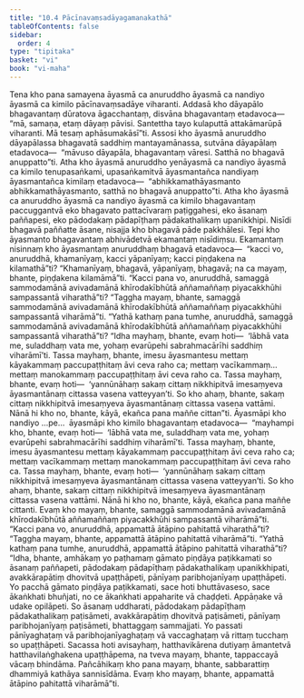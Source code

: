 ```yaml
---
title: "10.4 Pācīnavaṃsadāyagamanakathā"
tableOfContents: false
sidebar:
  order: 4
type: "tipitaka"
basket: "vi"
book: "vi-maha"
---
```



<DynamicBreadcrumb />

<Division number="466" book="vi-maha" bookNo="3" page="497">

<Paragraph number="1992" book="vi-maha">
Tena kho pana samayena āyasmā ca anuruddho āyasmā ca nandiyo āyasmā ca kimilo pācīnavaṃsadāye viharanti. Addasā kho dāyapālo bhagavantaṃ dūratova āgacchantaṃ, disvāna bhagavantaṃ etadavoca—  “mā, samaṇa, etaṃ dāyaṃ pāvisi. Santettha tayo kulaputtā attakāmarūpā viharanti. Mā tesaṃ aphāsumakāsī”ti. Assosi kho āyasmā anuruddho dāyapālassa bhagavatā saddhiṃ mantayamānassa, sutvāna dāyapālaṃ etadavoca—  “māvuso dāyapāla, bhagavantaṃ vāresi. Satthā no bhagavā anuppatto”ti. Atha kho āyasmā anuruddho yenāyasmā ca nandiyo āyasmā ca kimilo tenupasaṅkami, upasaṅkamitvā āyasmantañca nandiyaṃ āyasmantañca kimilaṃ etadavoca—  “abhikkamathāyasmanto abhikkamathāyasmanto, satthā no bhagavā anuppatto”ti.
</Paragraph>

<Paragraph number="1993" book="vi-maha">
Atha kho āyasmā ca anuruddho āyasmā ca nandiyo āyasmā ca kimilo bhagavantaṃ paccuggantvā eko bhagavato pattacīvaraṃ paṭiggahesi, eko āsanaṃ paññapesi, eko pādodakaṃ pādapīṭhaṃ pādakathalikaṃ upanikkhipi. Nisīdi bhagavā paññatte āsane, nisajja kho bhagavā pāde pakkhālesi. Tepi kho āyasmanto bhagavantaṃ abhivādetvā ekamantaṃ nisīdiṃsu. Ekamantaṃ nisinnaṃ kho āyasmantaṃ anuruddhaṃ bhagavā etadavoca—  “kacci vo, anuruddhā, khamanīyaṃ, kacci yāpanīyaṃ; kacci piṇḍakena na kilamathā”ti? “Khamanīyaṃ, bhagavā, yāpanīyaṃ, bhagavā; na ca mayaṃ, bhante, piṇḍakena kilamāmā”ti.
</Paragraph>

<Paragraph number="1994" book="vi-maha">
“Kacci pana vo, anuruddhā, samaggā sammodamānā avivadamānā khīrodakībhūtā aññamaññaṃ piyacakkhūhi sampassantā viharathā”ti? “Taggha mayaṃ, bhante, samaggā sammodamānā avivadamānā khīrodakībhūtā aññamaññaṃ piyacakkhūhi sampassantā viharāmā”ti. “Yathā kathaṃ pana tumhe, anuruddhā, samaggā sammodamānā avivadamānā khīrodakībhūtā aññamaññaṃ piyacakkhūhi sampassantā viharathā”ti? “Idha mayhaṃ, bhante, evaṃ hoti—  ‘lābhā vata me, suladdhaṃ vata me, yohaṃ evarūpehi sabrahmacārīhi saddhiṃ viharāmī’ti. Tassa mayhaṃ, bhante, imesu āyasmantesu mettaṃ kāyakammaṃ paccupaṭṭhitaṃ āvi ceva raho ca; mettaṃ vacīkammaṃ…  mettaṃ manokammaṃ paccupaṭṭhitaṃ āvi ceva raho ca. Tassa mayhaṃ, bhante, evaṃ hoti—  ‘yannūnāhaṃ sakaṃ cittaṃ nikkhipitvā imesaṃyeva āyasmantānaṃ cittassa vasena vatteyyan’ti. So kho ahaṃ, bhante, sakaṃ cittaṃ nikkhipitvā imesaṃyeva āyasmantānaṃ cittassa vasena vattāmi. Nānā hi kho no, bhante, kāyā, ekañca pana maññe cittan”ti.
</Paragraph>

<Paragraph number="1995" book="vi-maha">
Āyasmāpi kho nandiyo …pe…  āyasmāpi kho kimilo bhagavantaṃ etadavoca—  “mayhampi kho, bhante, evaṃ hoti—  ‘lābhā vata me, suladdhaṃ vata me, yohaṃ evarūpehi sabrahmacārīhi saddhiṃ viharāmī’ti. Tassa mayhaṃ, bhante, imesu āyasmantesu mettaṃ kāyakammaṃ paccupaṭṭhitaṃ āvi ceva raho ca; mettaṃ vacīkammaṃ mettaṃ manokammaṃ paccupaṭṭhitaṃ āvi ceva raho ca. Tassa mayhaṃ, bhante, evaṃ hoti—  ‘yannūnāhaṃ sakaṃ cittaṃ nikkhipitvā imesaṃyeva āyasmantānaṃ cittassa vasena vatteyyan’ti. So kho ahaṃ, bhante, sakaṃ cittaṃ nikkhipitvā imesaṃyeva āyasmantānaṃ cittassa vasena vattāmi. Nānā hi kho no, bhante, kāyā, ekañca pana maññe cittanti. Evaṃ kho mayaṃ, bhante, samaggā sammodamānā avivadamānā khīrodakībhūtā aññamaññaṃ piyacakkhūhi sampassantā viharāmā”ti.
</Paragraph>

<Paragraph number="1996" book="vi-maha">
“Kacci pana vo, anuruddhā, appamattā ātāpino pahitattā viharathā”ti? “Taggha mayaṃ, bhante, appamattā ātāpino pahitattā viharāmā”ti. “Yathā kathaṃ pana tumhe, anuruddhā, appamattā ātāpino pahitattā viharathā”ti? “Idha, bhante, amhākaṃ yo paṭhamaṃ gāmato piṇḍāya paṭikkamati so āsanaṃ paññapeti, pādodakaṃ pādapīṭhaṃ pādakathalikaṃ upanikkhipati, avakkārapātiṃ dhovitvā upaṭṭhāpeti, pānīyaṃ paribhojanīyaṃ upaṭṭhāpeti. Yo pacchā gāmato piṇḍāya paṭikkamati, sace hoti bhuttāvaseso, sace ākaṅkhati bhuñjati, no ce ākaṅkhati appaharite vā chaḍḍeti. Appāṇake vā udake opilāpeti. So āsanaṃ uddharati, pādodakaṃ pādapīṭhaṃ pādakathalikaṃ paṭisāmeti, avakkārapātiṃ dhovitvā paṭisāmeti, pānīyaṃ paribhojanīyaṃ paṭisāmeti, bhattaggaṃ sammajjati. Yo passati pānīyaghaṭaṃ vā paribhojanīyaghaṭaṃ vā vaccaghaṭaṃ vā rittaṃ tucchaṃ so upaṭṭhāpeti. Sacassa hoti avisayhaṃ, hatthavikārena dutiyaṃ āmantetvā hatthavilaṅghakena upaṭṭhāpema, na tveva mayaṃ, bhante, tappaccayā vācaṃ bhindāma. Pañcāhikaṃ kho pana mayaṃ, bhante, sabbarattiṃ dhammiyā kathāya sannisīdāma. Evaṃ kho mayaṃ, bhante, appamattā ātāpino pahitattā viharāmā”ti.
</Paragraph>
</Division>